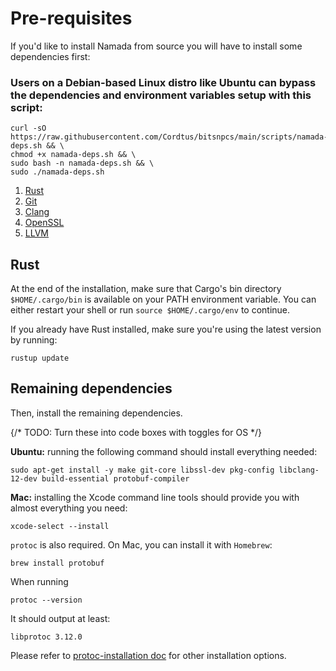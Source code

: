 # Pre-requisites
If you'd like to install Namada from source you will have to install some dependencies first: 

### Users on a Debian-based Linux distro like Ubuntu can bypass the dependencies and environment variables setup with this script:
```
curl -sO https://raw.githubusercontent.com/Cordtus/bitsnpcs/main/scripts/namada-deps.sh && \
chmod +x namada-deps.sh && \
sudo bash -n namada-deps.sh && \
sudo ./namada-deps.sh
```

1. [Rust](https://www.rust-lang.org/tools/install) 
2. [Git](https://git-scm.com/book/en/v2/Getting-Started-Installing-Git)
3. [Clang](https://clang.llvm.org/get_started.html)
4. [OpenSSL](https://www.openssl.org/source/)
5. [LLVM](https://releases.llvm.org/download.html)

## Rust
At the end of the installation, make sure that Cargo's bin directory `$HOME/.cargo/bin` is available on your PATH environment variable. You can either restart your shell or run `source $HOME/.cargo/env` to continue.

If you already have Rust installed, make sure you're using the latest version by running:

```shell copy
rustup update
```

## Remaining dependencies
Then, install the remaining dependencies.

{/* TODO: Turn these into code boxes with toggles for OS */}

**Ubuntu:** running the following command should install everything needed:

```shell copy
sudo apt-get install -y make git-core libssl-dev pkg-config libclang-12-dev build-essential protobuf-compiler
```

**Mac:** installing the Xcode command line tools should provide you with almost everything you need:

```shell copy
xcode-select --install
```

`protoc` is also required. On Mac, you can install it with `Homebrew`:

```shell copy
brew install protobuf
```

When running
```shell copy
protoc --version
```
It should output at least:
```shell copy
libprotoc 3.12.0
```

Please refer to [protoc-installation doc](https://grpc.io/docs/protoc-installation/) for other installation options.
